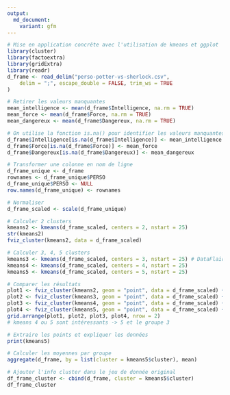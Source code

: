 ```yaml
---
output:
  md_document:
    variant: gfm
---
```


```r
# Mise en application concrête avec l'utilisation de kmeans et ggplot
library(cluster)
library(factoextra)
library(gridExtra)
library(readr)
d_frame <- read_delim("perso-potter-vs-sherlock.csv",
    delim = ";", escape_double = FALSE, trim_ws = TRUE
)

# Retirer les valeurs manquantes
mean_intelligence <- mean(d_frame$Intelligence, na.rm = TRUE)
mean_force <- mean(d_frame$Force, na.rm = TRUE)
mean_dangereux <- mean(d_frame$Dangereux, na.rm = TRUE)

# On utilise la fonction is.na() pour identifier les valeurs manquantes
d_frame$Intelligence[is.na(d_frame$Intelligence)] <- mean_intelligence
d_frame$Force[is.na(d_frame$Force)] <- mean_force
d_frame$Dangereux[is.na(d_frame$Dangereux)] <- mean_dangereux

# Transformer une colonne en nom de ligne
d_frame_unique <- d_frame
rownames <- d_frame_unique$PERSO
d_frame_unique$PERSO <- NULL
row.names(d_frame_unique) <- rownames

# Normaliser
d_frame_scaled <- scale(d_frame_unique)

# Calculer 2 clusters
kmeans2 <- kmeans(d_frame_scaled, centers = 2, nstart = 25)
str(kmeans2)
fviz_cluster(kmeans2, data = d_frame_scaled)

# Calculer 3, 4, 5 clusters
kmeans3 <- kmeans(d_frame_scaled, centers = 3, nstart = 25) # DataFlair
kmeans4 <- kmeans(d_frame_scaled, centers = 4, nstart = 25)
kmeans5 <- kmeans(d_frame_scaled, centers = 5, nstart = 25)

# Comparer les résultats
plot1 <- fviz_cluster(kmeans2, geom = "point", data = d_frame_scaled) + ggtitle("k = 2")
plot2 <- fviz_cluster(kmeans3, geom = "point", data = d_frame_scaled) + ggtitle("k = 3")
plot3 <- fviz_cluster(kmeans4, geom = "point", data = d_frame_scaled) + ggtitle("k = 4")
plot4 <- fviz_cluster(kmeans5, geom = "point", data = d_frame_scaled) + ggtitle("k = 5")
grid.arrange(plot1, plot2, plot3, plot4, nrow = 2)
# kmeans 4 ou 5 sont intéressants -> 5 et le groupe 3

# Extraire les points et expliquer les données
print(kmeans5)

# Calculer les moyennes par groupe
aggregate(d_frame, by = list(cluster = kmeans5$cluster), mean)

# Ajouter l'info cluster dans le jeu de donnée original
df_frame_cluster <- cbind(d_frame, cluster = kmeans5$cluster)
df_frame_cluster
```

